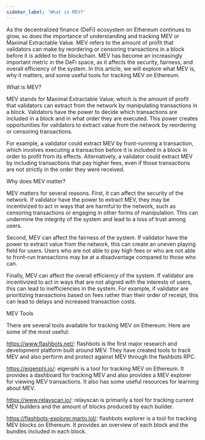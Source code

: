 ```yaml
---
sidebar_label: 'What is MEV?'
---
```

As the decentralized finance (DeFi) ecosystem on Ethereum continues to grow, so does the importance of understanding and tracking MEV or Maximal Extractable Value. MEV refers to the amount of profit that validators can make by reordering or censoring transactions in a block before it is added to the blockchain. MEV has become an increasingly important metric in the DeFi space, as it affects the security, fairness, and overall efficiency of the system. In this article, we will explore what MEV is, why it matters, and some useful tools for tracking MEV on Ethereum.

What is MEV?

MEV stands for Maximal Extractable Value, which is the amount of profit that validators can extract from the network by manipulating transactions in a block. Validators have the power to decide which transactions are included in a block and in what order they are executed. This power creates opportunities for validators to extract value from the network by reordering or censoring transactions.

For example, a validator could extract MEV by front-running a transaction, which involves executing a transaction before it is included in a block in order to profit from its effects. Alternatively, a validator could extract MEV by including transactions that pay higher fees, even if those transactions are not strictly in the order they were received.

Why does MEV matter?

MEV matters for several reasons. First, it can affect the security of the network. If validator have the power to extract MEV, they may be incentivized to act in ways that are harmful to the network, such as censoring transactions or engaging in other forms of manipulation. This can undermine the integrity of the system and lead to a loss of trust among users.

Second, MEV can affect the fairness of the system. If validator have the power to extract value from the network, this can create an uneven playing field for users. Users who are not able to pay high fees or who are not able to front-run transactions may be at a disadvantage compared to those who can.

Finally, MEV can affect the overall efficiency of the system. If validator are incentivized to act in ways that are not aligned with the interests of users, this can lead to inefficiencies in the system. For example, if validator are prioritizing transactions based on fees rather than their order of receipt, this can lead to delays and increased transaction costs.

MEV Tools

There are several tools available for tracking MEV on Ethereum. Here are some of the most useful:

https://www.flashbots.net/: flashbots is the first major research and development platform built around MEV. They have created tools to track MEV and also perform and protect against MEV through the flashbots RPC. 

https://eigenphi.io/: eigenphi is a tool for tracking MEV on Ethereum. It provides a dashboard for tracking MEV and also provides a MEV explorer for viewing MEV transactions. It also has some useful resources for learning about MEV.

https://www.relayscan.io/: relayscan is primarily a tool for tracking current MEV builders and the amount of blocks produced by each builder. 

https://flashbots-explorer.marto.lol/: flashbots explorer is a tool for tracking MEV blocks on Ethereum. It provides an overview of each block and the bundles included in each block.

